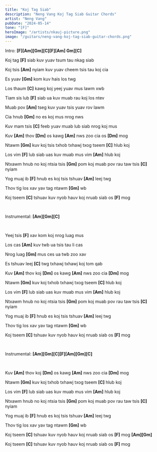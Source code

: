 ```yaml
---
title: "Koj Tag Siab"
description: "Neng Vang Koj Tag Siab Guitar Chords"
artist: "Neng Vang"
pubDate: "2024-05-14"
tone: "[F]"
heroImage: "/artists/nkauj-picture.png"
image: "/guitars/neng-vang-koj-tag-siab-guitar-chords.png"
---
```


Intro: <b>[F][Am][Gm][C][F][Am] Gm][C]</b>

Koj tag <b>[F]</b> siab kuv yuav tsum tau nkag siab

Koj tsis <b>[Am]</b> nyiam kuv yuav cheem tsis tau koj cia

Es yuav <b>[Gm]</b> kom kuv hais los twg

Los thaum <b>[C]</b> kawg koj yeej yuav mus lawm xwb

Tiam sis lub <b>[F]</b> siab ua kuv muab rau koj los ntev

Muab pov <b>[Am]</b> tseg kuv yuav tsis yuav rov lawm

Cia hnub <b>[Gm]</b> no es koj mus nrog nws

Kuv mam tsis <b>[C]</b> feeb yuav muab lub siab nrog koj mus

Kuv <b>[Am]</b> thov <b>[Dm]</b> os kawg <b>[Am]</b> nws zoo cia os <b>[Dm]</b> mog

Ntawm <b>[Gm]</b> kuv koj tsis txhob txhawj txog tseem <b>[C]</b> hlub koj

Los vim <b>[F]</b> lub siab uas kuv muab mus vim <b>[Am]</b> hlub koj

Ntxawm hnub no koj ntsia tsis <b>[Gm]</b> pom koj muab pov rau taw tsis <b>[C]</b> nyiam

Yog muaj ib <b>[F]</b> hnub es koj tsis tshuav <b>[Am]</b> leej twg

Thov tig los xav yav tag ntawm <b>[Gm]</b> wb

Koj tseem <b>[C]</b> tshuav kuv nyob hauv koj nruab siab os <b>[F]</b> mog

<br />

Instrumental: <b>[Am][Gm][C]</b>

<br />

Yeej tsis <b>[F]</b> xav kom koj nrog luag mus

Los cas <b>[Am]</b> kuv twb ua tsis tau li cas

Nrog luag <b>[Gm]</b> mus ces ua twb zoo xav

Es tshuav leej <b>[C]</b> twg txhawj txhawj koj tom qab

Kuv <b>[Am]</b> thov koj <b>[Dm]</b> os kawg <b>[Am]</b> nws zoo cia <b>[Dm]</b> mog

Ntawm <b>[Gm]</b> kuv koj txhob txhawj txog tseem <b>[C]</b> hlub koj

Los vim <b>[F]</b> lub siab uas kuv muab mus vim <b>[Am]</b> hlub koj

Ntxawm hnub no koj ntsia tsis <b>[Gm]</b> pom koj muab pov rau taw tsis <b>[C]</b> nyiam

Yog muaj ib <b>[F]</b> hnub es koj tsis tshuav <b>[Am]</b> leej twg

Thov tig los xav yav tag ntawm <b>[Gm]</b> wb

Koj tseem <b>[C]</b> tshuav kuv nyob hauv koj nruab siab os <b>[F]</b> mog

<br />

Instrumental: <b>[Am][Gm][C][F][Am][Gm][C]</b>

<br />

Kuv <b>[Am]</b> thov koj <b>[Dm]</b> os kawg <b>[Am]</b> nws zoo cia <b>[Dm]</b> mog

Ntawm <b>[Gm]</b> kuv koj txhob txhawj txog tseem <b>[C]</b> hlub koj

Los vim <b>[F]</b> lub siab uas kuv muab mus vim <b>[Am]</b> hlub koj

Ntxawm hnub no koj ntsia tsis <b>[Gm]</b> pom koj muab pov rau taw tsis <b>[C]</b> nyiam

Yog muaj ib <b>[F]</b> hnub es koj tsis tshuav <b>[Am]</b> leej twg

Thov tig los xav yav tag ntawm <b>[Gm]</b> wb

Koj tseem <b>[C]</b> tshuav kuv nyob hauv koj nruab siab os <b>[F]</b> mog <b>[Am][Gm]</b>

Koj tseem <b>[C]</b> tshuav kuv nyob hauv koj nruab siab os <b>[F]</b> mog
